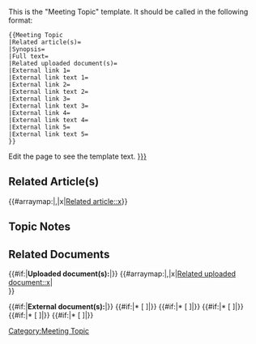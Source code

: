 <noinclude>
This is the "Meeting Topic" template.
It should be called in the following format:
<pre>
{{Meeting Topic
|Related article(s)=
|Synopsis=
|Full text=
|Related uploaded document(s)=
|External link 1=
|External link text 1=
|External link 2=
|External link text 2=
|External link 3=
|External link text 3=
|External link 4=
|External link text 4=
|External link 5=
|External link text 5=
}}
</pre>
Edit the page to see the template text.
</noinclude><includeonly>[[Synopsis::{{{Synopsis|}}}]]

== Related Article(s) ==
{{#arraymap:{{{Related article(s)|}}}|,|x|[[Related article::x]]}}<!--

--><!--

This ain't working...

{{#arraymap:{{{Related article(s)|}}}|,|x|{{#ask: [[Category:x]]
 | ?
 | format = template
 | template = Related article setter
 | link = none
}}}}-->


== Topic Notes ==
{{{Full text|}}}

== Related Documents ==
{{#if:{{{Related uploaded document(s)|}}}|'''Uploaded document(s):'''|}} 
{{#arraymap:{{{Related uploaded document(s)|}}}|,|x|[[Related uploaded document::x]]|<br />}}

{{#if:{{{Related external link 1|}}}|'''External document(s):'''|}}
{{#if:{{{Related external link 1|}}}|* [{{{Related external link 1|}}} {{{Related external link text 1|}}}]|}}
{{#if:{{{Related external link 2|}}}|* [{{{Related external link 2|}}} {{{Related external link text 2|}}}]|}}
{{#if:{{{Related external link 3|}}}|* [{{{Related external link 3|}}} {{{Related external link text 3|}}}]|}}
{{#if:{{{Related external link 4|}}}|* [{{{Related external link 4|}}} {{{Related external link text 4|}}}]|}}
{{#if:{{{Related external link 5|}}}|* [{{{Related external link 5|}}} {{{Related external link text 5|}}}]|}}

[[Category:Meeting Topic]]
</includeonly>